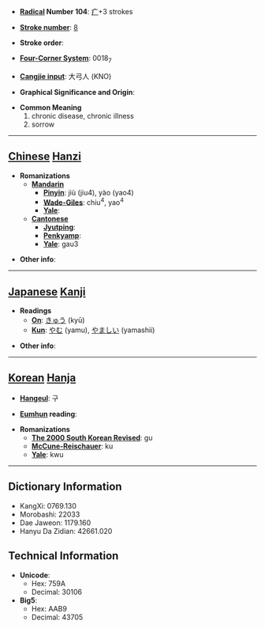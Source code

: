 * '''[[Wiktionary:Chinese radical index| Radical]] Number 104''': [[Wiktionary:Chinese radical index 疒|疒]]+3 strokes

* '''[[Wiktionary:Chinese total strokes index|Stroke number]]''': [[Wiktionary:Chinese total strokes index 8|8]]

* '''Stroke order''': 

* '''[[Wiktionary:Chinese four corner index|Four-Corner System]]''': 0018<sub>7</sub>

* '''[[Wiktionary:Chinese Cangjie index|Cangjie input]]''': 大弓人 (KNO)

* '''Graphical Significance and Origin''': 

* '''Common Meaning'''
*#chronic disease, chronic illness
*# sorrow


----

== [[Chinese]] [[Hanzi]] ==

* '''Romanizations'''
** '''[[Mandarin]]'''
*** '''[[Pinyin]]''': jiù (jiu4), yào (yao4)
*** '''[[Wade-Giles]]''': chiu<sup>4</sup>, yao<sup>4</sup>
*** '''[[Yale]]''': 
** '''[[Cantonese]]'''
*** '''[[Jyutping]]''':
*** '''[[Penkyamp]]''': 
*** '''[[Yale]]''': gau3

* '''Other info''': 

----

== [[Japanese]] [[Kanji]] ==

* '''Readings'''
** '''[[On]]''': [[きゅう]] (kyū)
** '''[[Kun]]''': [[やむ]] (yamu), [[やましい]] (yamashii)

* '''Other info''':  

----

== [[Korean]] [[Hanja]] ==

* '''[[Hangeul]]''': 구

* '''[[Eumhun]] reading''': 

* '''Romanizations'''
** '''[[The 2000 South Korean Revised Romanization|The 2000 South Korean Revised]]''': gu
** '''[[McCune-Reischauer]]''': ku
** '''[[Yale]]''': kwu

----

== Dictionary Information ==

* KangXi: 0769.130
* Morobashi: 22033
* Dae Jaweon: 1179.160
* Hanyu Da Zidian: 42661.020

== Technical Information ==

* '''Unicode''':
** Hex: 759A
** Decimal: 30106
* '''Big5''':
** Hex: AAB9
** Decimal: 43705